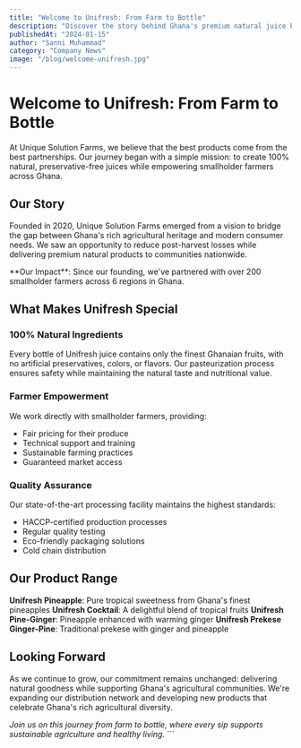 ```yaml
---
title: "Welcome to Unifresh: From Farm to Bottle"
description: "Discover the story behind Ghana's premium natural juice brand and our commitment to empowering smallholder farmers."
publishedAt: "2024-01-15"
author: "Sanni Muhammad"
category: "Company News"
image: "/blog/welcome-unifresh.jpg"
---
```


# Welcome to Unifresh: From Farm to Bottle

At Unique Solution Farms, we believe that the best products come from the best partnerships. Our journey began with a simple mission: to create 100% natural, preservative-free juices while empowering smallholder farmers across Ghana.

## Our Story

Founded in 2020, Unique Solution Farms emerged from a vision to bridge the gap between Ghana's rich agricultural heritage and modern consumer needs. We saw an opportunity to reduce post-harvest losses while delivering premium natural products to communities nationwide.

<Callout type="success">
**Our Impact**: Since our founding, we've partnered with over 200 smallholder farmers across 6 regions in Ghana.
</Callout>

## What Makes Unifresh Special

### 100% Natural Ingredients
Every bottle of Unifresh juice contains only the finest Ghanaian fruits, with no artificial preservatives, colors, or flavors. Our pasteurization process ensures safety while maintaining the natural taste and nutritional value.

### Farmer Empowerment
We work directly with smallholder farmers, providing:
- Fair pricing for their produce
- Technical support and training
- Sustainable farming practices
- Guaranteed market access

### Quality Assurance
Our state-of-the-art processing facility maintains the highest standards:
- HACCP-certified production processes
- Regular quality testing
- Eco-friendly packaging solutions
- Cold chain distribution

## Our Product Range

**Unifresh Pineapple**: Pure tropical sweetness from Ghana's finest pineapples
**Unifresh Cocktail**: A delightful blend of tropical fruits
**Unifresh Pine-Ginger**: Pineapple enhanced with warming ginger
**Unifresh Prekese Ginger-Pine**: Traditional prekese with ginger and pineapple

## Looking Forward

As we continue to grow, our commitment remains unchanged: delivering natural goodness while supporting Ghana's agricultural communities. We're expanding our distribution network and developing new products that celebrate Ghana's rich agricultural diversity.

*Join us on this journey from farm to bottle, where every sip supports sustainable agriculture and healthy living.*
\`\`\`
